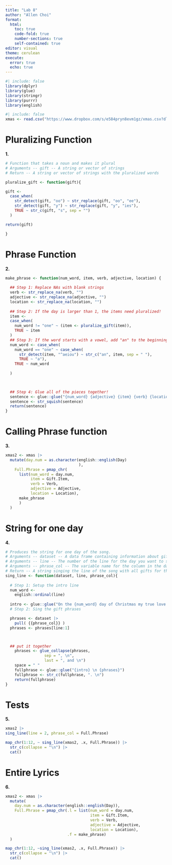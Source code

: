 ```yaml
---
title: "Lab 8"
author: "Allen Choi"
format:
  html:
    toc: true
    code-fold: true
    number-sections: true
    self-contained: true
editor: visual
theme: cerulean
execute:
  error: true
  echo: true
---
```


```r
#| include: false
library(dplyr)
library(glue)
library(stringr)
library(purrr)
library(english)
```

```r
#| include: false
xmas <- read.csv("https://www.dropbox.com/s/e584pryn8evm1gz/xmas.csv?dl=1")
```

# Pluralizing Function
**1.**
```r
# Function that takes a noun and makes it plural
# Arguments -- gift -- A string or vector of strings
# Return -- A string or vector of strings with the pluralized words

pluralize_gift <- function(gift){

gift <-
  case_when(
    str_detect(gift, "oo") ~ str_replace(gift, "oo", "ee"),
    str_detect(gift, "y") ~ str_replace(gift, "y", "ies"),
    TRUE ~ str_c(gift, "s", sep = "")
  )

return(gift)

}
```

# Phrase Function
**2.**
```r
make_phrase <- function(num_word, item, verb, adjective, location) {
  
  ## Step 1: Replace NAs with blank strings
  verb <- str_replace_na(verb, "")
  adjective <- str_replace_na(adjective, "")
  location <- str_replace_na(location, "")
  
  ## Step 2: If the day is larger than 1, the items need pluralized! 
  item <- 
  case_when(
    num_word != "one" ~ (item <- pluralize_gift(item)),
    TRUE ~ item
  )
  ## Step 3: If the word starts with a vowel, add "an" to the beginning
  num_word <- case_when(
    num_word == "one" ~ case_when(
      str_detect(item, "^aeiou") ~ str_c("an", item, sep = " "),
      TRUE ~ "a"),
    TRUE ~ num_word
      
  )
  


  ## Step 4: Glue all of the pieces together! 
  sentence <- glue::glue("{num_word} {adjective} {item} {verb} {location}")
  sentence <- str_squish(sentence)
  return(sentence)
}
```

# Calling Phrase function
**3.**
```r
xmas2 <- xmas |> 
  mutate(day.num = as.character(english::english(Day)
                                ), 
    Full.Phrase = pmap_chr(
      list(num_word = day.num,
           item = Gift.Item,
           verb = Verb,
           adjective = Adjective,
           location = Location),
      make_phrase
      )
  )

```

# String for one day
**4.**
```r
# Produces the string for one day of the song.
# Arguments -- dataset -- A data frame containing information about gifts
# Arguments -- line -- The number of the line for the day you want to sing about
# Arguments -- phrase_col -- The variable name for the column in the dataset that contains the song phrases
# Return -- A string singing the line of the song with all gifts for the given day.
sing_line <- function(dataset, line, phrase_col){
  
  # Step 1: Setup the intro line
  num_word <- 
    english::ordinal(line)
  
  intro <- glue::glue("On the {num_word} day of Christmas my true love gave to me:")
  # Step 2: Sing the gift phrases

  phrases <- dataset |>
    pull( {{phrase_col}} )
  phrases <- phrases[line:1]



  ## put it together
    phrases <- glue_collapse(phrases,
                 sep = ", \n",
                 last = ", and \n")
    space = " "
    fullphrase <- glue::glue("{intro} \n {phrases}")
    fullphrase <- str_c(fullphrase, ". \n")
    return(fullphrase)
}
```

# Tests
**5.**
```r
xmas2 |>
sing_line(line = 2, phrase_col = Full.Phrase)

map_chr(1:12, ~ sing_line(xmas2, .x, Full.Phrase)) |>
  str_c(collapse = "\n") |>
  cat()
```

# Entire Lyrics
**6.**
```r
xmas2 <- xmas |>
  mutate(
    day.num = as.character(english::english(Day)), 
    Full.Phrase = pmap_chr(.l = list(num_word = day.num, 
                                     item = Gift.Item, 
                                     verb = Verb, 
                                     adjective = Adjective, 
                                     location = Location), 
                           .f = make_phrase)
  )

map_chr(1:12, ~sing_line(xmas2, .x, Full.Phrase)) |>
  str_c(collapse = "\n") |>
  cat()
```
